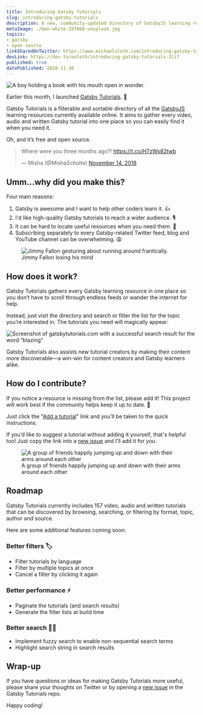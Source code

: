 ```yaml
---
title: Introducing Gatsby Tutorials
slug: introducing-gatsby-tutorials
description: A new, community-updated directory of GatsbyJS learning resources.
metaImage: ./ben-white-197668-unsplash.jpg
topics:
- gatsby
- open source
linkSharedOnTwitter: https://www.michaeluloth.com/introducing-gatsby-tutorials/
devLink: https://dev.to/ooloth/introducing-gatsby-tutorials-3li7
published: true
datePublished: 2018-11-30
---
```


![A boy holding a book with his mouth open in wonder.](./ben-white-197668-unsplash.jpg "Photo by Ben White")

Earlier this month, I launched [Gatsby Tutorials](https://www.gatsbytutorials.com). 🎉

Gatsby Tutorials is a filterable and sortable directory of all the [GatsbyJS](https://www.gatsbyjs.org) learning resources currently available online. It aims to gather every video, audio and written Gatsby tutorial into one place so you can easily find it when you need it.

Oh, and it’s free and open source.

<blockquote class="twitter-tweet" data-lang="en">
  <p lang="en" dir="ltr">
    Where were you three months ago?! 
    <a href="https://t.co/H7zWs82twb">https://t.co/H7zWs82twb</a>
  </p>
  
  &mdash; Misha (@MishaScholte)
  <a href="https://twitter.com/MishaScholte/status/1062621103657488384?ref_src=twsrc%5Etfw">
    November 14, 2018
  </a>
</blockquote>

## Umm…why did you make this?

Four main reasons:

1. Gatsby is awesome and I want to help other coders learn it. 👍
2. I'd like high-quality Gatsby tutorials to reach a wider audience. 🎙️
3. It can be hard to locate useful resources when you need them. 🧐
4. Subscribing separately to every Gatsby-related Twitter feed, blog and YouTube channel can be overwhelming. 😩

<figure>
  <img src="https://media.giphy.com/media/3o7TKs2XTu7R5DefUk/giphy.gif" alt="Jimmy Fallon gesturing about running around frantically." />
  <figcaption>Jimmy Fallon losing his mind</figcaption>
</figure>

## How does it work?

Gatsby Tutorials gathers every Gatsby learning resource in one place so you don’t have to scroll through endless feeds or wander the internet for help.

Instead, just visit the directory and search or filter the list for the topic you’re interested in. The tutorials you need will magically appear:

![Screenshot of gatsbytutorials.com with a successful search result for the word “blazing”](./gatsby-tutorials-search-example.jpg "Screenshot of gatsbytutorials.com with a successful search result for the word “blazing”")

Gatsby Tutorials also assists new tutorial creators by making their content more discoverable—a win-win for content creators and Gatsby learners alike.

## How do I contribute?

If you notice a resource is missing from the list, please add it! This project will work best if the community helps keep it up to date. 🙌

Just click the "[Add a tutorial](https://github.com/ooloth/gatsby-tutorials#how-do-i-add-a-tutorial)" link and you’ll be taken to the quick instructions.

If you’d like to suggest a tutorial without adding it yourself, that's helpful too! Just copy the link into a [new issue](https://github.com/ooloth/gatsby-tutorials/issues/new) and I’ll add it for you.

<figure>
  <img src="https://media.giphy.com/media/l0HlGPNqhq07VzPeU/giphy.gif" alt="A group of friends happily jumping up and down with their arms around each other" />
  <figcaption>A group of friends happily jumping up and down with their arms around each other</figcaption>
</figure> 

## Roadmap

Gatsby Tutorials currently includes 157 video, audio and written tutorials that can be discovered by browsing, searching, or filtering by format, topic, author and source.

Here are some additional features coming soon:

### Better filters 🏷

- Filter tutorials by language
- Filter by multiple topics at once
- Cancel a filter by clicking it again

### Better performance ⚡️

- Paginate the tutorials (and search results)
- Generate the filter lists at build time

### Better search 🕵️‍♂️

- Implement fuzzy search to enable non-sequential search terms
- Highlight search string in search results

## Wrap-up

If you have questions or ideas for making Gatsby Tutorials more useful, please share your thoughts on Twitter or by opening a [new issue](https://github.com/ooloth/gatsby-tutorials/issues/new) in the Gatsby Tutorials repo.

Happy coding!
